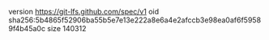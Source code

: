 version https://git-lfs.github.com/spec/v1
oid sha256:5b4865f52906ba55b5e7e13e222a8e6a4e2afccb3e98ea0af6f59589f4b45a0c
size 140312
